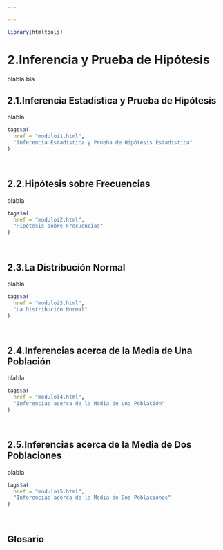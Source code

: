```yaml
---

---
```


```r
library(htmltools)
```


# 2.Inferencia y Prueba de Hipótesis

blabla bla 

## 2.1.Inferencia Estadística y Prueba de Hipótesis

blabla  

```r
tags$a(
  href = "moduloi1.html",
  "Inferencia Estadística y Prueba de Hipótesis Estadística"
)
```

$~$

## 2.2.Hipótesis sobre Frecuencias

blabla

```r
tags$a(
  href = "moduloi2.html",
  "Hipótesis sobre Frecuencias"
)
```

$~$

## 2.3.La Distribución Normal

blabla

```r
tags$a(
  href = "moduloi3.html",
  "La Distribución Normal"
)
```

$~$

## 2.4.Inferencias acerca de la Media de Una Población

blabla

```r
tags$a(
  href = "moduloi4.html",
  "Inferencias acerca de la Media de Una Población"
)
```

$~$

## 2.5.Inferencias acerca de la Media de Dos Poblaciones

blabla

```r
tags$a(
  href = "moduloi5.html",
  "Inferencias acerca de la Media de Dos Poblaciones"
)
```

$~$

## Glosario 